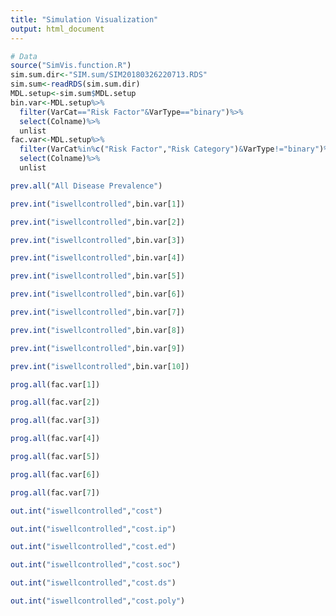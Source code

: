 ```yaml
---
title: "Simulation Visualization"
output: html_document
---
```



```R
# Data
source("SimVis.function.R")
sim.sum.dir<-"SIM.sum/SIM20180326220713.RDS"
sim.sum<-readRDS(sim.sum.dir)
MDL.setup<-sim.sum$MDL.setup
bin.var<-MDL.setup%>%
  filter(VarCat=="Risk Factor"&VarType=="binary")%>%
  select(Colname)%>%
  unlist
fac.var<-MDL.setup%>%
  filter(VarCat%in%c("Risk Factor","Risk Category")&VarType!="binary")%>%
  select(Colname)%>%
  unlist
```

```R
prev.all("All Disease Prevalence")
```

```R
prev.int("iswellcontrolled",bin.var[1])
```

```R
prev.int("iswellcontrolled",bin.var[2])
```



```R
prev.int("iswellcontrolled",bin.var[3])
```



```R
prev.int("iswellcontrolled",bin.var[4])
```


```R
prev.int("iswellcontrolled",bin.var[5])
```



```R
prev.int("iswellcontrolled",bin.var[6])
```




```R
prev.int("iswellcontrolled",bin.var[7])
```


```R
prev.int("iswellcontrolled",bin.var[8])
```



```R
prev.int("iswellcontrolled",bin.var[9])
```




```R
prev.int("iswellcontrolled",bin.var[10])
```


```R
prog.all(fac.var[1])
```


```R
prog.all(fac.var[2])
```


```R
prog.all(fac.var[3])
```


```R
prog.all(fac.var[4])
```


```R
prog.all(fac.var[5])
```


```R
prog.all(fac.var[6])
```


```R
prog.all(fac.var[7])
```


```R
out.int("iswellcontrolled","cost")
```

```R
out.int("iswellcontrolled","cost.ip")
```

```R
out.int("iswellcontrolled","cost.ed")
```

```R
out.int("iswellcontrolled","cost.soc")
```

```R
out.int("iswellcontrolled","cost.ds")
```

```R
out.int("iswellcontrolled","cost.poly")
```